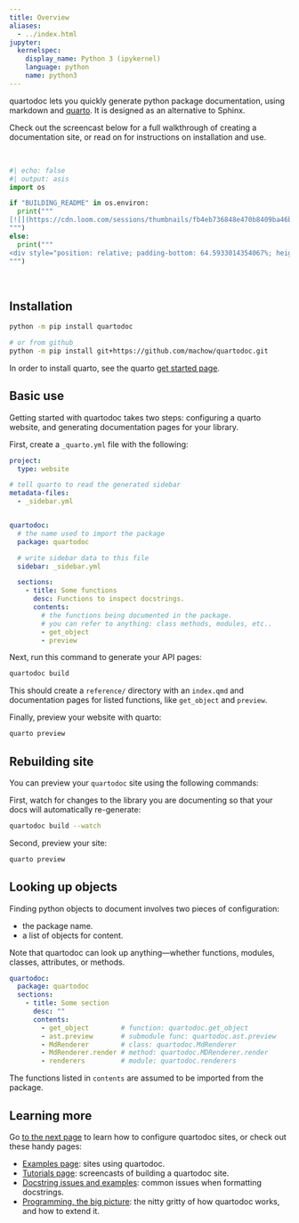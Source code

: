 ```yaml
---
title: Overview
aliases:
  - ../index.html
jupyter:
  kernelspec:
    display_name: Python 3 (ipykernel)
    language: python
    name: python3
---
```



quartodoc lets you quickly generate python package documentation,
using markdown and [quarto](https://quarto.org).
It is designed as an alternative to Sphinx.

Check out the screencast below for a full walkthrough of creating a documentation site,
or read on for instructions on installation and use.

<br>

```python
#| echo: false
#| output: asis
import os

if "BUILDING_README" in os.environ:
  print("""
[![](https://cdn.loom.com/sessions/thumbnails/fb4eb736848e470b8409ba46b514e2ed-00001.gif)](https://www.loom.com/share/fb4eb736848e470b8409ba46b514e2ed)
""")
else:
  print("""
<div style="position: relative; padding-bottom: 64.5933014354067%; height: 0;"><iframe src="https://www.loom.com/embed/fb4eb736848e470b8409ba46b514e2ed?sid=31db7652-43c6-4474-bab3-19dea2170775" frameborder="0" webkitallowfullscreen mozallowfullscreen allowfullscreen style="position: absolute; top: 0; left: 0; width: 100%; height: 100%;"></iframe></div>
""")

```




<br>

## Installation

```bash
python -m pip install quartodoc

# or from github
python -m pip install git+https://github.com/machow/quartodoc.git
```

:::{.callout-note}
In order to install quarto, see the quarto [get started page](https://quarto.org/docs/get-started/).
:::


## Basic use

Getting started with quartodoc takes two steps: configuring a quarto website,
and generating documentation pages for your library.

First, create a `_quarto.yml` file with the following:

```yaml
project:
  type: website

# tell quarto to read the generated sidebar
metadata-files:
  - _sidebar.yml


quartodoc:
  # the name used to import the package
  package: quartodoc

  # write sidebar data to this file
  sidebar: _sidebar.yml

  sections:
    - title: Some functions
      desc: Functions to inspect docstrings.
      contents:
        # the functions being documented in the package.
        # you can refer to anything: class methods, modules, etc..
        - get_object
        - preview
```

Next, run this command to generate your API pages:

```bash
quartodoc build
```

This should create a `reference/` directory with an `index.qmd` and documentation
pages for listed functions, like `get_object` and `preview`.

Finally, preview your website with quarto:

```bash
quarto preview
```

## Rebuilding site

You can preview your `quartodoc` site using the following commands:

First, watch for changes to the library you are documenting so that your docs will automatically re-generate:

```bash
quartodoc build --watch
```

Second, preview your site:

```bash
quarto preview
```

## Looking up objects

Finding python objects to document involves two pieces of configuration:

* the package name.
* a list of objects for content.

Note that quartodoc can look up anything---whether functions, modules, classes, attributes, or methods.

```yaml
quartodoc:
  package: quartodoc
  sections:
    - title: Some section
      desc: ""
      contents:
        - get_object        # function: quartodoc.get_object
        - ast.preview       # submodule func: quartodoc.ast.preview
        - MdRenderer        # class: quartodoc.MdRenderer
        - MdRenderer.render # method: quartodoc.MDRenderer.render
        - renderers         # module: quartodoc.renderers
```

The functions listed in `contents` are assumed to be imported from the package.


## Learning more

Go [to the next page](basic-docs.qmd) to learn how to configure quartodoc sites, or check out these handy pages:

* [Examples page](/examples/index.qmd): sites using quartodoc.
* [Tutorials page](/tutorials/index.qmd): screencasts of building a quartodoc site.
* [Docstring issues and examples](docstring-examples.qmd): common issues when formatting docstrings.
* [Programming, the big picture](dev-big-picture.qmd): the nitty gritty of how quartodoc works, and how to extend it.